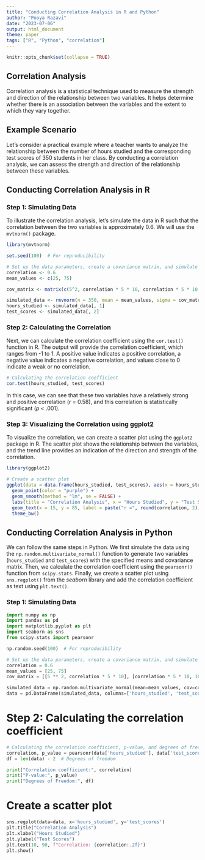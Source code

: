 ```yaml
---
title: "Conducting Correlation Analysis in R and Python"
author: "Pooya Razavi"
date: "2023-07-06"
output: html_document
theme: paper
tags: ["R", "Python", "correlation"]
---
```


```r
knitr::opts_chunk$set(collapse = TRUE)
```

## Correlation Analysis
Correlation analysis is a statistical technique used to measure the strength and direction of the relationship between two variables. It helps determine whether there is an association between the variables and the extent to which they vary together. 

## Example Scenario
Let's consider a practical example where a teacher wants to analyze the relationship between the number of hours studied and the corresponding test scores of 350 students in her class. By conducting a correlation analysis, we can assess the strength and direction of the relationship between these variables.

## Conducting Correlation Analysis in R

### Step 1: Simulating Data
To illustrate the correlation analysis, let's simulate the data in R such that the correlation between the two variables is approximately 0.6. We will use the `mvtnorm()` package.

```r
library(mvtnorm)

set.seed(100)  # For reproducibility

# Set up the data parameters, create a covariance matrix, and simulate data
correlation <- 0.6
mean_values <- c(25, 75)

cov_matrix <- matrix(c(5^2, correlation * 5 * 10, correlation * 5 * 10, 10^2), nrow = 2)

simulated_data <- rmvnorm(n = 350, mean = mean_values, sigma = cov_matrix)
hours_studied <- simulated_data[, 1]
test_scores <- simulated_data[, 2]
```

### Step 2: Calculating the Correlation
Next, we can calculate the correlation coefficient using the `cor.test()` function in R. The output will provide the correlation coefficient, which ranges from -1 to 1. A positive value indicates a positive correlation, a negative value indicates a negative correlation, and values close to 0 indicate a weak or no correlation.

```r
# Calculating the correlation coefficient
cor.test(hours_studied, test_scores)

```
In this case, we can see that these two variables have a relatively strong and positive correlation (_r_ = 0.58), and this correlation is statistically significant (_p_ < .001).


### Step 3: Visualizing the Correlation using ggplot2
To visualize the correlation, we can create a scatter plot using the `ggplot2` package in R. 
The scatter plot shows the relationship between the variables, and the trend line provides an indication of the direction and strength of the correlation.

```r
library(ggplot2)

# Create a scatter plot
ggplot(data = data.frame(hours_studied, test_scores), aes(x = hours_studied, y = test_scores)) +
  geom_point(color = "purple") +
  geom_smooth(method = "lm", se = FALSE) +
  labs(title = "Correlation Analysis", x = "Hours Studied", y = "Test Scores") +
  geom_text(x = 15, y = 85, label = paste("r =", round(correlation, 2))) +
  theme_bw()
```


## Conducting Correlation Analysis in Python

We can follow the same steps in Python. We first simulate the data using the `np.random.multivariate_normal()` function to generate two variables (`hours_studied` and `test_scores`) with the specified means and covariance matrix. Then, we calculate the correlation coefficient using the `pearsonr()` function from `scipy.stats`. Finally, we create a scatter plot using `sns.regplot()` from the _seaborn_ library and add the correlation coefficient as text using `plt.text()`.

### Step 1: Simulating Data

```python
import numpy as np
import pandas as pd
import matplotlib.pyplot as plt
import seaborn as sns
from scipy.stats import pearsonr

np.random.seed(100)  # For reproducibility

# Set up the data parameters, create a covariance matrix, and simulate data
correlation = 0.6
mean_values = [25, 75]
cov_matrix = [[5 ** 2, correlation * 5 * 10], [correlation * 5 * 10, 10 ** 2]]

simulated_data = np.random.multivariate_normal(mean=mean_values, cov=cov_matrix, size=350)
data = pd.DataFrame(simulated_data, columns=['hours_studied', 'test_scores'])
```

# Step 2: Calculating the correlation coefficient

```python
# Calculating the correlation coefficient, p-value, and degrees of freedom
correlation, p_value = pearsonr(data['hours_studied'], data['test_scores'])
df = len(data) - 2  # Degrees of freedom

print("Correlation coefficient:", correlation)
print("P-value:", p_value)
print("Degrees of Freedom:", df)
```

# Create a scatter plot

```python
sns.regplot(data=data, x='hours_studied', y='test_scores')
plt.title("Correlation Analysis")
plt.xlabel("Hours Studied")
plt.ylabel("Test Scores")
plt.text(10, 90, f"Correlation: {correlation:.2f}")
plt.show()
```
